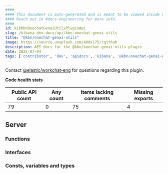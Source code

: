```yaml
---
####
#### This document is auto-generated and is meant to be viewed inside our experimental, new docs system.
#### Reach out in #docs-engineering for more info.
####
id: kibKbnOnechatGenaiUtilsPluginApi
slug: /kibana-dev-docs/api/kbn-onechat-genai-utils
title: "@kbn/onechat-genai-utils"
image: https://source.unsplash.com/400x175/?github
description: API docs for the @kbn/onechat-genai-utils plugin
date: 2025-07-04
tags: ['contributor', 'dev', 'apidocs', 'kibana', '@kbn/onechat-genai-utils']
---
```




Contact [@elastic/workchat-eng](https://github.com/orgs/elastic/teams/workchat-eng) for questions regarding this plugin.

**Code health stats**

| Public API count  | Any count | Items lacking comments | Missing exports |
|-------------------|-----------|------------------------|-----------------|
| 79 | 0 | 75 | 4 |

## Server

### Functions
<DocDefinitionList data={kbnOnechatGenaiUtilsObj.server.functions}/>

### Interfaces
<DocDefinitionList data={kbnOnechatGenaiUtilsObj.server.interfaces}/>

### Consts, variables and types
<DocDefinitionList data={kbnOnechatGenaiUtilsObj.server.misc}/>

